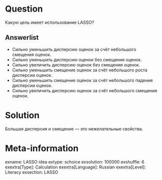 Question
========

Какую цель имеет использование LASSO?

Answerlist
----------
* Сильно уменьшить дисперсию оценок за счёт небольшого смещения оценок.
* Сильно уменьшить дисперсию оценок без смещения оценок.
* Сильно увеличить дисперсию оценок без смещения оценок.
* Сильно уменьшить смещение оценок за счёт небольшого роста дисперсии оценок.
* Сильно уменьшить смещение оценок за счёт небольшого падения дисперсии оценок.
* Сильно увеличить дисперсию оценок за счёт небольшого смещения оценок.

Solution
========

Большая дисперсия и смещение — это нежелательные свойства. 


Meta-information
================
exname: LASSO idea
extype: schoice
exsolution: 100000
exshuffle: 6
exextra[Type]: Calculation
exextra[Language]: Russian
exextra[Level]: Literacy
exsection: LASSO

